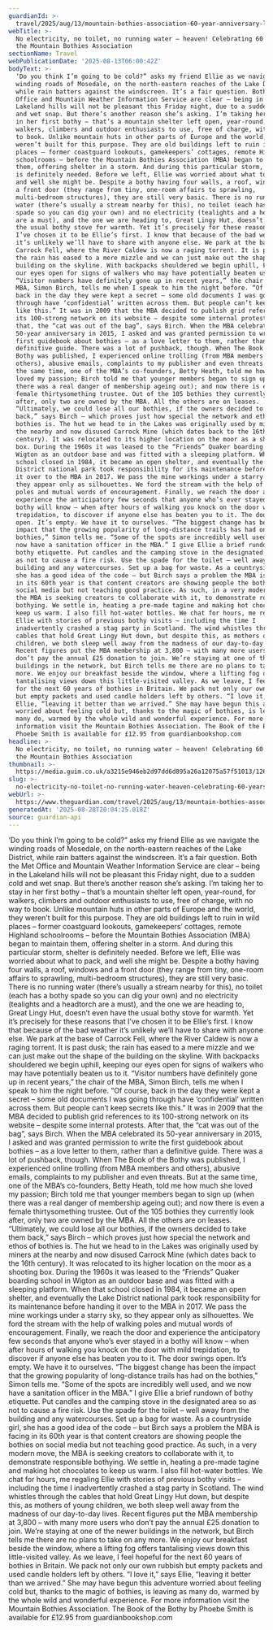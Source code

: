 ```yaml
---
guardianId: >-
  travel/2025/aug/13/mountain-bothies-association-60-year-anniversary-lake-district
webTitle: >-
  No electricity, no toilet, no running water – heaven! Celebrating 60 years of
  the Mountain Bothies Association
sectionName: Travel
webPublicationDate: '2025-08-13T06:00:42Z'
bodyText: >-
  ‘Do you think I’m going to be cold?” asks my friend Ellie as we navigate the
  winding roads of Mosedale, on the north-eastern reaches of the Lake District,
  while rain batters against the windscreen. It’s a fair question. Both the Met
  Office and Mountain Weather Information Service are clear – being in the
  Lakeland hills will not be pleasant this Friday night, due to a sudden cold
  and wet snap. But there’s another reason she’s asking. I’m taking her to stay
  in her first bothy – that’s a mountain shelter left open, year-round, for
  walkers, climbers and outdoor enthusiasts to use, free of charge, with no way
  to book. Unlike mountain huts in other parts of Europe and the world, they
  weren’t built for this purpose. They are old buildings left to ruin in wild
  places – former coastguard lookouts, gamekeepers’ cottages, remote Highland
  schoolrooms – before the Mountain Bothies Association (MBA) began to maintain
  them, offering shelter in a storm. And during this particular storm, shelter
  is definitely needed. Before we left, Ellie was worried about what to pack,
  and well she might be. Despite a bothy having four walls, a roof, windows and
  a front door (they range from tiny, one-room affairs to sprawling,
  multi-bedroom structures), they are still very basic. There is no running
  water (there’s usually a stream nearby for this), no toilet (each has a bothy
  spade so you can dig your own) and no electricity (tealights and a headtorch
  are a must), and the one we are heading to, Great Lingy Hut, doesn’t even have
  the usual bothy stove for warmth. Yet it’s precisely for these reasons that
  I’ve chosen it to be Ellie’s first. I know that because of the bad weather
  it’s unlikely we’ll have to share with anyone else. We park at the base of
  Carrock Fell, where the River Caldew is now a raging torrent. It is past dusk;
  the rain has eased to a mere mizzle and we can just make out the shape of the
  building on the skyline. With backpacks shouldered we begin uphill, keeping
  our eyes open for signs of walkers who may have potentially beaten us to it.
  “Visitor numbers have definitely gone up in recent years,” the chair of the
  MBA, Simon Birch, tells me when I speak to him the night before. “Of course,
  back in the day they were kept a secret – some old documents I was going
  through have ‘confidential’ written across them. But people can’t keep secrets
  like this.” It was in 2009 that the MBA decided to publish grid references to
  its 100-strong network on its website – despite some internal protests. After
  that, the “cat was out of the bag”, says Birch. When the MBA celebrated its
  50-year anniversary in 2015, I asked and was granted permission to write the
  first guidebook about bothies – as a love letter to them, rather than a
  definitive guide. There was a lot of pushback, though. When The Book of the
  Bothy was published, I experienced online trolling (from MBA members and
  others), abusive emails, complaints to my publisher and even threats. But at
  the same time, one of the MBA’s co-founders, Betty Heath, told me how much she
  loved my passion; Birch told me that younger members began to sign up (when
  there was a real danger of membership ageing out); and now there is even a
  female thirtysomething trustee. Out of the 105 bothies they currently look
  after, only two are owned by the MBA. All the others are on leases.
  “Ultimately, we could lose all our bothies, if the owners decided to take them
  back,” says Birch – which proves just how special the network and ethos of
  bothies is. The hut we head to in the Lakes was originally used by miners at
  the nearby and now disused Carrock Mine (which dates back to the 16th
  century). It was relocated to its higher location on the moor as a shooting
  box. During the 1960s it was leased to the “Friends” Quaker boarding school in
  Wigton as an outdoor base and was fitted with a sleeping platform. When that
  school closed in 1984, it became an open shelter, and eventually the Lake
  District national park took responsibility for its maintenance before handing
  it over to the MBA in 2017. We pass the mine workings under a starry sky, so
  they appear only as silhouettes. We ford the stream with the help of walking
  poles and mutual words of encouragement. Finally, we reach the door and
  experience the anticipatory few seconds that anyone who’s ever stayed in a
  bothy will know – when after hours of walking you knock on the door with mild
  trepidation, to discover if anyone else has beaten you to it. The door swings
  open. It’s empty. We have it to ourselves. “The biggest change has been the
  impact that the growing popularity of long-distance trails has had on the
  bothies,” Simon tells me. “Some of the spots are incredibly well used, and we
  now have a sanitation officer in the MBA.” I give Ellie a brief rundown of
  bothy etiquette. Put candles and the camping stove in the designated area so
  as not to cause a fire risk. Use the spade for the toilet – well away from the
  building and any watercourses. Set up a bag for waste. As a countryside girl,
  she has a good idea of the code – but Birch says a problem the MBA is facing
  in its 60th year is that content creators are showing people the bothies on
  social media but not teaching good practice. As such, in a very modern move,
  the MBA is seeking creators to collaborate with it, to demonstrate responsible
  bothying. We settle in, heating a pre-made tagine and making hot chocolates to
  keep us warm. I also fill hot-water bottles. We chat for hours, me regaling
  Ellie with stories of previous bothy visits – including the time I
  inadvertently crashed a stag party in Scotland. The wind whistles through the
  cables that hold Great Lingy Hut down, but despite this, as mothers of young
  children, we both sleep well away from the madness of our day-to-day lives.
  Recent figures put the MBA membership at 3,800 – with many more users who
  don’t pay the annual £25 donation to join. We’re staying at one of the newer
  buildings in the network, but Birch tells me there are no plans to take on any
  more. We enjoy our breakfast beside the window, where a lifting fog offers
  tantalising views down this little-visited valley. As we leave, I feel hopeful
  for the next 60 years of bothies in Britain. We pack not only our own rubbish
  but empty packets and used candle holders left by others. “I love it,” says
  Ellie, “leaving it better than we arrived.” She may have begun this adventure
  worried about feeling cold but, thanks to the magic of bothies, is leaving as
  many do, warmed by the whole wild and wonderful experience. For more
  information visit the Mountain Bothies Association. The Book of the Bothy by
  Phoebe Smith is available for £12.95 from guardianbookshop.com
headline: >-
  No electricity, no toilet, no running water – heaven! Celebrating 60 years of
  the Mountain Bothies Association
thumbnail: >-
  https://media.guim.co.uk/a3215e946eb2d97dd6d895a26a12075a57f51013/126_0_3780_3024/500.jpg
slug: >-
  no-electricity-no-toilet-no-running-water-heaven-celebrating-60-years-of-the-mountain-bothies-association
webUrl: >-
  https://www.theguardian.com/travel/2025/aug/13/mountain-bothies-association-60-year-anniversary-lake-district
generatedAt: '2025-08-28T20:04:25.018Z'
source: guardian-api
---
```

‘Do you think I’m going to be cold?” asks my friend Ellie as we navigate the winding roads of Mosedale, on the north-eastern reaches of the Lake District, while rain batters against the windscreen. It’s a fair question. Both the Met Office and Mountain Weather Information Service are clear – being in the Lakeland hills will not be pleasant this Friday night, due to a sudden cold and wet snap. But there’s another reason she’s asking. I’m taking her to stay in her first bothy – that’s a mountain shelter left open, year-round, for walkers, climbers and outdoor enthusiasts to use, free of charge, with no way to book. Unlike mountain huts in other parts of Europe and the world, they weren’t built for this purpose. They are old buildings left to ruin in wild places – former coastguard lookouts, gamekeepers’ cottages, remote Highland schoolrooms – before the Mountain Bothies Association (MBA) began to maintain them, offering shelter in a storm. And during this particular storm, shelter is definitely needed. Before we left, Ellie was worried about what to pack, and well she might be. Despite a bothy having four walls, a roof, windows and a front door (they range from tiny, one-room affairs to sprawling, multi-bedroom structures), they are still very basic. There is no running water (there’s usually a stream nearby for this), no toilet (each has a bothy spade so you can dig your own) and no electricity (tealights and a headtorch are a must), and the one we are heading to, Great Lingy Hut, doesn’t even have the usual bothy stove for warmth. Yet it’s precisely for these reasons that I’ve chosen it to be Ellie’s first. I know that because of the bad weather it’s unlikely we’ll have to share with anyone else. We park at the base of Carrock Fell, where the River Caldew is now a raging torrent. It is past dusk; the rain has eased to a mere mizzle and we can just make out the shape of the building on the skyline. With backpacks shouldered we begin uphill, keeping our eyes open for signs of walkers who may have potentially beaten us to it. “Visitor numbers have definitely gone up in recent years,” the chair of the MBA, Simon Birch, tells me when I speak to him the night before. “Of course, back in the day they were kept a secret – some old documents I was going through have ‘confidential’ written across them. But people can’t keep secrets like this.” It was in 2009 that the MBA decided to publish grid references to its 100-strong network on its website – despite some internal protests. After that, the “cat was out of the bag”, says Birch. When the MBA celebrated its 50-year anniversary in 2015, I asked and was granted permission to write the first guidebook about bothies – as a love letter to them, rather than a definitive guide. There was a lot of pushback, though. When The Book of the Bothy was published, I experienced online trolling (from MBA members and others), abusive emails, complaints to my publisher and even threats. But at the same time, one of the MBA’s co-founders, Betty Heath, told me how much she loved my passion; Birch told me that younger members began to sign up (when there was a real danger of membership ageing out); and now there is even a female thirtysomething trustee. Out of the 105 bothies they currently look after, only two are owned by the MBA. All the others are on leases. “Ultimately, we could lose all our bothies, if the owners decided to take them back,” says Birch – which proves just how special the network and ethos of bothies is. The hut we head to in the Lakes was originally used by miners at the nearby and now disused Carrock Mine (which dates back to the 16th century). It was relocated to its higher location on the moor as a shooting box. During the 1960s it was leased to the “Friends” Quaker boarding school in Wigton as an outdoor base and was fitted with a sleeping platform. When that school closed in 1984, it became an open shelter, and eventually the Lake District national park took responsibility for its maintenance before handing it over to the MBA in 2017. We pass the mine workings under a starry sky, so they appear only as silhouettes. We ford the stream with the help of walking poles and mutual words of encouragement. Finally, we reach the door and experience the anticipatory few seconds that anyone who’s ever stayed in a bothy will know – when after hours of walking you knock on the door with mild trepidation, to discover if anyone else has beaten you to it. The door swings open. It’s empty. We have it to ourselves. “The biggest change has been the impact that the growing popularity of long-distance trails has had on the bothies,” Simon tells me. “Some of the spots are incredibly well used, and we now have a sanitation officer in the MBA.” I give Ellie a brief rundown of bothy etiquette. Put candles and the camping stove in the designated area so as not to cause a fire risk. Use the spade for the toilet – well away from the building and any watercourses. Set up a bag for waste. As a countryside girl, she has a good idea of the code – but Birch says a problem the MBA is facing in its 60th year is that content creators are showing people the bothies on social media but not teaching good practice. As such, in a very modern move, the MBA is seeking creators to collaborate with it, to demonstrate responsible bothying. We settle in, heating a pre-made tagine and making hot chocolates to keep us warm. I also fill hot-water bottles. We chat for hours, me regaling Ellie with stories of previous bothy visits – including the time I inadvertently crashed a stag party in Scotland. The wind whistles through the cables that hold Great Lingy Hut down, but despite this, as mothers of young children, we both sleep well away from the madness of our day-to-day lives. Recent figures put the MBA membership at 3,800 – with many more users who don’t pay the annual £25 donation to join. We’re staying at one of the newer buildings in the network, but Birch tells me there are no plans to take on any more. We enjoy our breakfast beside the window, where a lifting fog offers tantalising views down this little-visited valley. As we leave, I feel hopeful for the next 60 years of bothies in Britain. We pack not only our own rubbish but empty packets and used candle holders left by others. “I love it,” says Ellie, “leaving it better than we arrived.” She may have begun this adventure worried about feeling cold but, thanks to the magic of bothies, is leaving as many do, warmed by the whole wild and wonderful experience. For more information visit the Mountain Bothies Association. The Book of the Bothy by Phoebe Smith is available for £12.95 from guardianbookshop.com
